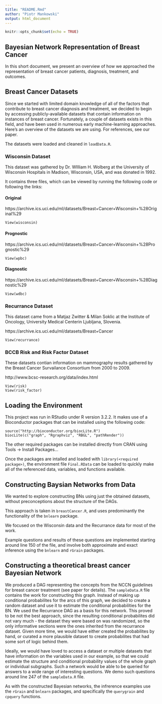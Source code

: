 ```yaml
---
title: "README.Rmd"
author: "Piotr Mankowski"
output: html_document
---
```


```r
knitr::opts_chunk$set(echo = TRUE)
```

## Bayesian Network Representation of Breast Cancer

In this short document, we present an overview of how we approached the representation of breast cancer patients, diagnosis, treatment, and outcomes. 

## Breast Cancer Datasets
Since we started with limited domain knowledge of all of the factors that contribute to breast cancer diagnosis and treatment, we decided to begin by accessing publicly-available datasets that contain information on instances of breast cancer. Fortunately, a couple of datasets exists in this field, and have been used in numerous early machine-learning approaches. Here's an overview of the datasets we are using. For references, see our paper.

The datasets were loaded and cleaned in `loadData.R`.  

### Wisconsin Dataset
This dataset was gathered by Dr. WIlliam H. Wolberg at the University of Wisconsin Hospitals in Madison, Wisconsin, USA, and was donated in 1992. 

It contains three files, which can be viewed by running the following code or following the links:

#### Original
https://archive.ics.uci.edu/ml/datasets/Breast+Cancer+Wisconsin+%28Original%29
```
View(wisconsin)
```
#### Prognostic
https://archive.ics.uci.edu/ml/datasets/Breast+Cancer+Wisconsin+%28Prognostic%29
```
View(wpbc)
```

#### Diagnostic
https://archive.ics.uci.edu/ml/datasets/Breast+Cancer+Wisconsin+%28Diagnostic%29
```
View(wdbc)
```


### Recurrance Dataset
This dataset came from a Matjaz Zwitter & Milan Soklic at the Institute of Oncology, University Medical Centerin Ljubljana, Slovenia. 

https://archive.ics.uci.edu/ml/datasets/Breast+Cancer

```
View(recurrance)
```

### BCCB Risk and Risk Factor Dataset
These datasets contian information on mammography results gathered by the Breast Cancer Survailance Consortium from 2000 to 2009.

http://www.bcsc-research.org/data/index.html

```
View(risk)
View(risk_factor)
```

## Loading the Environment
This project was run in RStudio under R version 3.2.2. It makes use of a Bioconductor packages that can be installed using the following code:

```
source("http://bioconductor.org/biocLite.R")
biocLite(c("graph", "Rgraphviz", "RBGL", "pathRender"))
```

The other required packages can be installed directly from CRAN using Tools -> Install Packages...

Once the packages are intalled and loaded with `library(<required package>)`, the environment file `Final.RData` can be loaded to quickly make all of the referenced data, variables, and functions available. 

## Constructing Baysian Networks from Data
We wanted to explore constructing BNs using just the obtained datasets, without preconceptions about the structure of the DAGs. 

This approach is taken in `breastCancer.R`, and uses predominantly the functionality of the `bnlearn` package. 

We focused on the Wisconsin data and the Recurrance data for most of the work. 

Example questions and results of these questions are implemented starting around line 150 of the file, and involve both approximate and exact inference using the `bnlearn` and `rGrain` packages.

## Constructing a theoretical breast cancer Bayesian Network
We produced a DAG representing the concepts from the NCCN guidelines for breast cancer treatment (see paper for details). The `sampleData.R` file contains the work for constructing this graph. Instead of making up conditional probabilites for the arcs of this graph, we decided to create a random dataset and use it to estimate the conditional probabilities for the BN. We used the Recurrance DAG as a basis for this network. This proved to be not the best approach, since the resulting conditional probabilites did not vary much - the dataset they were based on was randomized, so the only informative sections were the ones inherited from the recurrance dataset. Given more time, we would have either created the probabilites by hand, or curated a more plausible dataset to create probabilites that had some sort of logic behind them. 

Ideally, we would have loved to access a dataset or multiple datasets that have information on the variables used in our example, so that we could estimate the structure and conditional probability values of the whole graph or individual subgraphs. Such a network would be able to be queried for answers to a wide range of interesting questions. We demo such questions around line 247 of the `sampleData.R` file. 

As with the constructed Bayesian networks, the infrerence examples use the `rGrain` and `bnlearn` packages, and specifically the `querygrain` and `cpquery` functions.




